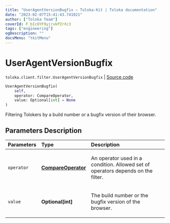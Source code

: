 ```yaml
---
title: "UserAgentVersionBugfix — Toloka-Kit | Toloka documentation"
date: "2023-02-07T15:41:43.741021"
author: ["Toloka Team"]
coverId: F_bIcOYF9yjrxkPZrXc3
tags: ["engineering"]
ogDescription: ""
docsMenu: "tkitMenu"
---
```


# UserAgentVersionBugfix
`toloka.client.filter.UserAgentVersionBugfix` | [Source code](https://github.com/Toloka/toloka-kit/blob/v1.1.3/src/client/filter.py#L733)

```python
UserAgentVersionBugfix(
    self,
    operator: CompareOperator,
    value: Optional[int] = None
)
```

Filtering Tolokers by a build number or a bugfix version of their browser.

## Parameters Description

| Parameters | Type | Description |
| :----------| :----| :-----------|
`operator`|**[CompareOperator](/docs/toloka-kit/reference/toloka.client.primitives.operators.CompareOperator)**|<p>An operator used in a condition. Allowed set of operators depends on the filter.</p>
`value`|**Optional\[int\]**|<p>The build number or the bugfix version of the browser.</p>
